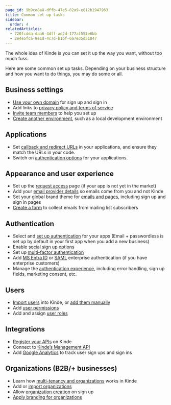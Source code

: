 ```yaml
---
page_id: 9b9ce8a8-dffb-47e5-82a9-e612b1947963
title: Common set up tasks
sidebar:
  order: 4
relatedArticles:
  - 720fcdda-daa6-4dff-ad2d-177af555e6bb
  - 2e4e5fca-9e1d-4c7d-b1bf-6a7e35d51847
---
```


The whole idea of Kinde is you can set it up the way you want, without too much fuss.

Here are some common set up tasks. Depending on your business structure and how you want to do things, you may do some or all.

## Business settings

- [Use your own domain](/build/domains/pointing-your-domain/) for sign up and sign in
- Add links to [privacy policy and terms of service](/manage-your-account/business-information/policies-terms/)
- [Invite team members](/get-started/team-and-account/add-team-members/) to help you set up
- [Create another environment](/build/environments/environments/), such as a local development environment

## Applications

- Set [callback and redirect URLs](/get-started/connect/callback-urls/) in your applications, and ensure they match the URLs in your code.
- Switch on [authentication options](/authenticate/manage-authentication/user-auth-applications/) for your applications.

## Appearance and user experience

- Set up the [request access](/design/pages/set-up-the-request-access-page/) page (if your app is not yet in the market)
- Add your [email provider details](/get-started/connect/customize-email-sender/) so emails come from you and not Kinde
- Set your global brand theme for [emails and pages](/design/brand/global-brand-defaults/), including sign up and sign in pages
- [Create a form](/design/pages/subscription-form/) to collect emails from mailing list subscribers

## Authentication

- Select and [set up authentication](/authenticate/authentication-methods/set-up-user-authentication/) for your apps (Email + passwordless is set up by default in your first app when you add a new business)
- Enable [social sign up options](/authenticate/social-sign-in/add-social-sign-in/)
- Set up [multi-factor authentication](/authenticate/multi-factor-auth/enable-multi-factor-authentication/)
- Add [MS Entra ID](/authenticate/enterprise-connections/azure/) or [SAML](/authenticate/enterprise-connections/custom-saml/) enterprise authentication (if you have enterprise customers)
- Manage the [authentication experience](/authenticate/custom-configurations/authentication-experience/), including error handling, sign up fields, marketing consent, etc.

## Users

- [Import users](/manage-users/add-and-edit/import-users-in-bulk/) into Kinde, or [add them manually](/manage-users/add-and-edit/add-and-edit-users/)
- Add [user permissions](/manage-users/roles-and-permissions/user-permissions/)
- Add and assign [user roles](/manage-users/roles-and-permissions/user-roles/)

## Integrations

- [Register your APIs](/developer-tools/your-apis/register-manage-apis/) on Kinde
- Connect to [Kinde’s Management API](/developer-tools/kinde-api/connect-to-kinde-api/)
- Add [Google Analytics](/manage-users/view-activity/track-user-sign-in-with-google-analytics/) to track user sign ups and sign ins

## Organizations (B2B/+ businesses)

- Learn how [multi-tenancy and organizations](/build/organizations/multi-tenancy-using-organizations/) works in Kinde
- Add or [import organizations](/build/organizations/import-organizations/)
- Allow [organization creation](/build/organizations/allow-org-create-on-signup/) on sign up
- [Apply branding for organizations](/design/brand/apply-branding-for-an-organization/)
